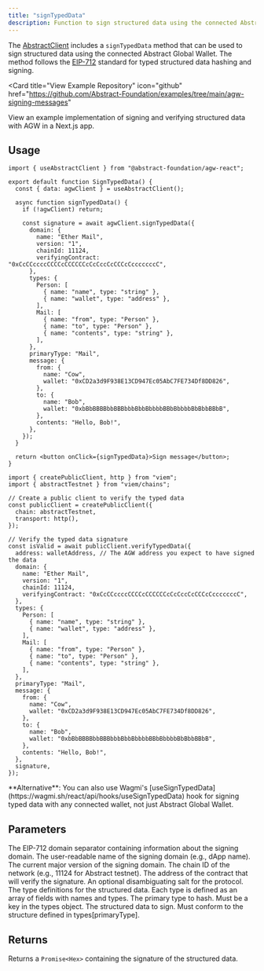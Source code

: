 ```yaml
---
title: "signTypedData"
description: Function to sign structured data using the connected Abstract Global Wallet.
---
```


The [AbstractClient](/abstract-global-wallet/agw-client/createAbstractClient)
includes a `signTypedData` method that can be used to sign structured data using the connected Abstract Global Wallet.
The method follows the [EIP-712](https://eips.ethereum.org/EIPS/eip-712) standard for typed structured data hashing and signing.

<Card
  title="View Example Repository"
  icon="github"
  href="https://github.com/Abstract-Foundation/examples/tree/main/agw-signing-messages"
>
  View an example implementation of signing and verifying structured data with AGW in a
  Next.js app.
</Card>

## Usage

<CodeGroup>

```tsx Signing (client-side)
import { useAbstractClient } from "@abstract-foundation/agw-react";

export default function SignTypedData() {
  const { data: agwClient } = useAbstractClient();

  async function signTypedData() {
    if (!agwClient) return;

    const signature = await agwClient.signTypedData({
      domain: {
        name: "Ether Mail",
        version: "1",
        chainId: 11124,
        verifyingContract: "0xCcCCccccCCCCcCCCCCCcCcCccCcCCCcCcccccccC",
      },
      types: {
        Person: [
          { name: "name", type: "string" },
          { name: "wallet", type: "address" },
        ],
        Mail: [
          { name: "from", type: "Person" },
          { name: "to", type: "Person" },
          { name: "contents", type: "string" },
        ],
      },
      primaryType: "Mail",
      message: {
        from: {
          name: "Cow",
          wallet: "0xCD2a3d9F938E13CD947Ec05AbC7FE734Df8DD826",
        },
        to: {
          name: "Bob",
          wallet: "0xbBbBBBBbbBBBbbbBbbBbbbbBBbBbbbbBbBbbBBbB",
        },
        contents: "Hello, Bob!",
      },
    });
  }

  return <button onClick={signTypedData}>Sign message</button>;
}
```

```tsx Verifying (server-side)
import { createPublicClient, http } from "viem";
import { abstractTestnet } from "viem/chains";

// Create a public client to verify the typed data
const publicClient = createPublicClient({
  chain: abstractTestnet,
  transport: http(),
});

// Verify the typed data signature
const isValid = await publicClient.verifyTypedData({
  address: walletAddress, // The AGW address you expect to have signed the data
  domain: {
    name: "Ether Mail",
    version: "1",
    chainId: 11124,
    verifyingContract: "0xCcCCccccCCCCcCCCCCCcCcCccCcCCCcCcccccccC",
  },
  types: {
    Person: [
      { name: "name", type: "string" },
      { name: "wallet", type: "address" },
    ],
    Mail: [
      { name: "from", type: "Person" },
      { name: "to", type: "Person" },
      { name: "contents", type: "string" },
    ],
  },
  primaryType: "Mail",
  message: {
    from: {
      name: "Cow",
      wallet: "0xCD2a3d9F938E13CD947Ec05AbC7FE734Df8DD826",
    },
    to: {
      name: "Bob",
      wallet: "0xbBbBBBBbbBBBbbbBbbBbbbbBBbBbbbbBbBbbBBbB",
    },
    contents: "Hello, Bob!",
  },
  signature,
});
```

</CodeGroup>

<Note>
  **Alternative**: You can also use Wagmi's [useSignTypedData](https://wagmi.sh/react/api/hooks/useSignTypedData) hook for signing typed data with any connected wallet, not just Abstract Global Wallet.
</Note>

## Parameters

<ResponseField name="domain" type="TypedDataDomain" required>
  The EIP-712 domain separator containing information about the signing domain.
  
  <Expandable title="Domain Properties">
    <ResponseField name="name" type="string">
      The user-readable name of the signing domain (e.g., dApp name).
    </ResponseField>
    <ResponseField name="version" type="string">
      The current major version of the signing domain.
    </ResponseField>
    <ResponseField name="chainId" type="number">
      The chain ID of the network (e.g., 11124 for Abstract testnet).
    </ResponseField>
    <ResponseField name="verifyingContract" type="Address">
      The address of the contract that will verify the signature.
    </ResponseField>
    <ResponseField name="salt" type="Hex">
      An optional disambiguating salt for the protocol.
    </ResponseField>
  </Expandable>
</ResponseField>

<ResponseField name="types" type="Record<string, TypedDataField[]>" required>
  The type definitions for the structured data. Each type is defined as an array of fields with names and types.
</ResponseField>

<ResponseField name="primaryType" type="string" required>
  The primary type to hash. Must be a key in the types object.
</ResponseField>

<ResponseField name="message" type="Record<string, any>" required>
  The structured data to sign. Must conform to the structure defined in types[primaryType].
</ResponseField>

## Returns

Returns a `Promise<Hex>` containing the signature of the structured data. 